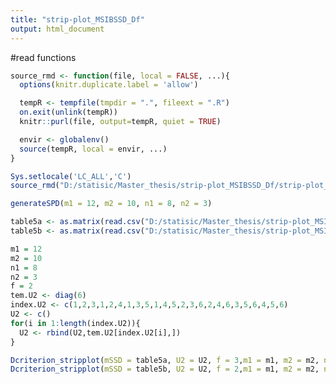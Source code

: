 ```yaml
---
title: "strip-plot_MSIBSSD_Df"
output: html_document
---
```

#read functions
```r
source_rmd <- function(file, local = FALSE, ...){
  options(knitr.duplicate.label = 'allow')

  tempR <- tempfile(tmpdir = ".", fileext = ".R")
  on.exit(unlink(tempR))
  knitr::purl(file, output=tempR, quiet = TRUE)

  envir <- globalenv()
  source(tempR, local = envir, ...)
}

Sys.setlocale('LC_ALL','C')
source_rmd("D:/statisic/Master_thesis/strip-plot_MSIBSSD_Df/strip-plot_MSIBSSD_Df_functions.Rmd")
```
```r
generateSPD(m1 = 12, m2 = 10, n1 = 8, n2 = 3)
```

```r
table5a <- as.matrix(read.csv("D:/statisic/Master_thesis/strip-plot_MSIBSSD_Df/table5a.csv",header = F))
table5b <- as.matrix(read.csv("D:/statisic/Master_thesis/strip-plot_MSIBSSD_Df/table5b.csv",header = F))
```

```r
m1 = 12
m2 = 10
n1 = 8
n2 = 3
f = 2
tem.U2 <- diag(6)
index.U2 <- c(1,2,3,1,2,4,1,3,5,1,4,5,2,3,6,2,4,6,3,5,6,4,5,6)
U2 <- c()
for(i in 1:length(index.U2)){
  U2 <- rbind(U2,tem.U2[index.U2[i],])  
}
```
```r
Dcriterion_stripplot(mSSD = table5a, U2 = U2, f = 3,m1 = m1, m2 = m2, n1 = n1,n2 = n2)
Dcriterion_stripplot(mSSD = table5b, U2 = U2, f = 2,m1 = m1, m2 = m2, n1 = n1,n2 = n2)
```

